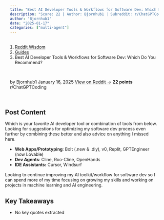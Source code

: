 ```yaml
---
title: "Best AI Developer Tools & Workflows for Software Dev: Which Do You Recommend?"
description: "Score: 22 | Author: Bjornhub1 | Subreddit: r/ChatGPTCoding"
author: "Bjornhub1"
date: "2025-01-17"
categories: ["multi-agent"]
---
```


<nav aria-label="breadcrumb">
  <ol class="breadcrumb">
    <li class="breadcrumb-item"><a href="../../../index.html">Reddit Wisdom</a></li>
    <li class="breadcrumb-item"><a href="../../index.html">Guides</a></li>
    <li class="breadcrumb-item active" aria-current="page">Best AI Developer Tools & Workflows for Software Dev: Which Do You Recommend?</li>
  </ol>
</nav>

<div class="post-meta">
  <span class="author">by Bjornhub1</span>
  <span class="date">January 16, 2025</span>
  <span class="reddit-link"><a href="https://reddit.com/r/ChatGPTCoding/comments/1i3265w/best_ai_developer_tools_workflows_for_software/" target="_blank">View on Reddit →</a></span>
  <span class="score">22 points</span>
  <span class="subreddit">r/ChatGPTCoding</span>
</div>


## Post Content

Which is your favorite AI developer tool or combination of tools from below. Looking for suggestions for optimizing my software dev process even further by combining these better and also advice on anything I missed here.

- **Web Apps/Prototyping**: Bolt (.new & .diy), v0, Replit, GPTEngineer (now Lovable)
- **Dev Agents**: Cline, Roo-Cline, OpenHands
- **IDE Assistants:** Cursor, Windsurf

Looking to continue improving my AI toolkit/workflow for software dev so I can spend more of my time focusing on growing my skills and working on projects in machine learning and AI engineering.

## Key Takeaways

- No key quotes extracted

<style>
.post-meta {
  display: flex;
  gap: 1.5rem;
  flex-wrap: wrap;
  margin: 1rem 0 2rem 0;
  padding: 1rem;
  background: var(--bs-light);
  border-radius: 0.5rem;
  font-size: 0.9rem;
}

.post-meta span {
  color: var(--bs-secondary);
}

.post-meta .score {
  color: var(--bs-success);
  font-weight: bold;
}

.post-actions {
  display: flex;
  gap: 1rem;
  margin: 2rem 0;
}

.post-content {
  line-height: 1.8;
  font-size: 1.1rem;
}

h2, h3, h4 {
  margin-top: 2rem;
  margin-bottom: 1rem;
}

ul, ol {
  margin: 1rem 0;
  padding-left: 2rem;
}

blockquote {
  border-left: 4px solid var(--bs-primary);
  padding-left: 1rem;
  margin: 1.5rem 0;
  font-style: italic;
}

code {
  background: var(--bs-light);
  padding: 0.2rem 0.4rem;
  border-radius: 0.25rem;
}

pre {
  background: var(--bs-light);
  padding: 1rem;
  border-radius: 0.5rem;
  overflow-x: auto;
}
</style>